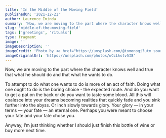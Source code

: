 ```yaml
---
title: 'In the Middle of the Moving Field'
publishedOn: '2021-12-21'
author: Laurence Ininda
summary: 'Now, we are moving to the part where the character knows well and true that what he should do and that what he wants to do.'
slug: 'middle-of-the-moving-field'
tags: ['greetings', 'rituals']
type: fragment
image: ''
imageDescription: ''
imageCredit: 'Photo by <a href="https://unsplash.com/@tomonogi?utm_source=unsplash&utm_medium=referral&utm_content=creditCopyText">Karori Production</a> on <a href="https://unsplash.com/s/photos/sensation?utm_source=unsplash&utm_medium=referral&utm_content=creditCopyText">Unsplash</a>'
imageOriginalUrl: 'https://unsplash.com/photos/wCcLkotv5I8'
---
```


Now, we are moving to the part where the character knows well and true that what he should do and that what he wants to do.

To attempt to do what one wants to do is more of an act of faith. Doing what one ought to do is the boring choice - the expected route. And do you want to get a pat on the back or do you want to taste some blood. All this will coalesce into your dreams becoming realities that quickly fade and you sink further into the abyss. Or inch slowly towards glory. Your glory — in your terms — your fate — an eternal one. Perhaps you were meant to choose your fate and your fate chose you. 

Anyway, I’m just thinking whether I should just finish this bottle of wine or buy more next time.